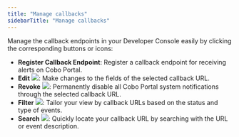 ```yaml
---
title: "Manage callbacks"
sidebarTitle: "Manage callbacks"
---
```


Manage the callback endpoints in your Developer Console easily by clicking the corresponding buttons or icons:

- **Register Callback Endpoint**: Register a callback endpoint for receiving alerts on Cobo Portal.
- **Edit** <img src="/en/images/developer-console/icon_edit.svg" className="icon"></img>: Make changes to the fields of the selected callback URL.
- **Revoke** <img src="/en/images/developer-console/icon_revoke.svg" className="icon"></img>: Permanently disable all Cobo Portal system notifications through the selected callback URL.
- **Filter** <img src="/en/images/developer-console/icon_filter.svg" className="icon"></img>: Tailor your view by callback URLs based on the status and type of events.
- **Search** <img src="/en/images/developer-console/icon_search.svg" className="icon"></img>: Quickly locate your callback URL by searching with the URL or event description.